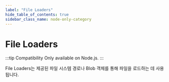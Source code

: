 ```yaml
---
label: "File Loaders"
hide_table_of_contents: true
sidebar_class_name: node-only-category
---
```


# File Loaders

:::tip Compatibility
Only available on Node.js.
:::

File Loaders는 제공된 파일 시스템 경로나 Blob 객체를 통해 파일을 로드하는 데 사용됩니다.


<DocCardList />
